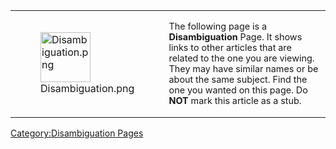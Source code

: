 {| border=0 cellpadding=3 cellspacing=3 style="border: 8px solid #00AAFO; background-color: skyblue"
|- 
| [[File:Disambiguation.png|80px|link=]]
| style="font-size: 90%" | The following page is a '''Disambiguation''' Page. It shows links to other articles that are related to the one you are viewing. They may have similar names or be about the same subject. Find the one you wanted on this page. Do '''NOT''' mark this article as a stub.
|}

<includeonly>[[Category:Disambiguation Pages]]</includeonly>
<noinclude>[[Category:Templates|{{PAGENAME}}]]</noinclude>
